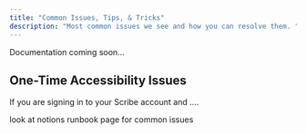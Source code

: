 ```yaml
---
title: "Common Issues, Tips, & Tricks"
description: "Most common issues we see and how you can resolve them. "
---
```


Documentation coming soon…

## One-Time Accessibility Issues

If you are signing in to your Scribe account and ....

look at notions runbook page for common issues 